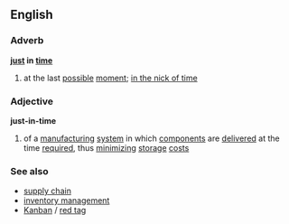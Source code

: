 ==English==
===Adverb===
'''[[just]] in [[time]]'''
# at the last [[possible]] [[moment]]; [[in the nick of time]]
===Adjective===
'''just-in-time'''
# of a [[manufacturing]] [[system]] in which [[component]]s are [[delivered]] at the time [[required]], thus [[minimizing]] [[storage]] [[cost]]s
===See also===
*[[supply chain]]
*[[inventory management]]
*[[Kanban]] / [[red tag]]